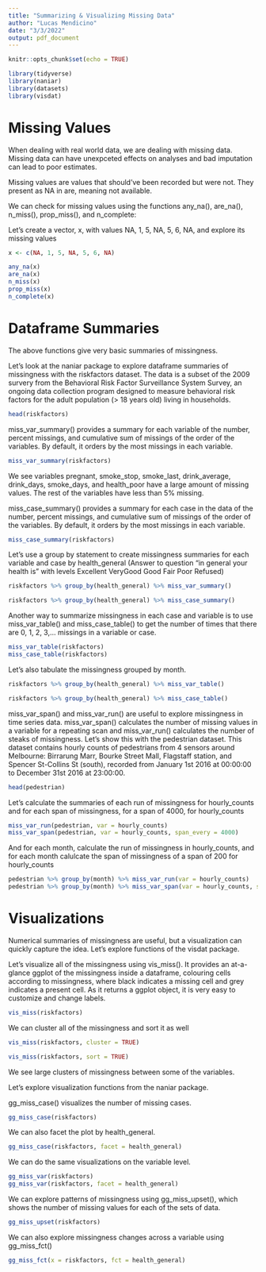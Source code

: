 ```yaml
---
title: "Summarizing & Visualizing Missing Data"
author: "Lucas Mendicino"
date: "3/3/2022"
output: pdf_document
---
```


```r
knitr::opts_chunk$set(echo = TRUE)
```


```r
library(tidyverse)
library(naniar)
library(datasets)
library(visdat)

```

# Missing Values

When dealing with real world data, we are dealing with missing data. Missing data can have unexpceted effects on analyses and bad imputation can lead to poor estimates.

Missing values are values that should've been recorded but were not. They present as NA in are, meaning not available.

We can check for missing values using the functions any_na(), are_na(), n_miss(), prop_miss(), and n_complete:

Let's create a vector, x, with values NA, 1, 5, NA, 5, 6, NA, and explore its missing values

```r
x <- c(NA, 1, 5, NA, 5, 6, NA)

any_na(x)
are_na(x)
n_miss(x)
prop_miss(x)
n_complete(x)
```


# Dataframe Summaries

The above functions give very basic summaries of missingness.

Let's look at the naniar package to explore dataframe summaries of missingness with the riskfactors dataset. The data is a subset of the 2009 survery from the Behavioral Risk Factor Surveillance System Survey, an ongoing data collection program designed to measure behavioral risk factors for the adult population (> 18 years old) living in households.

```r
head(riskfactors)
```

miss_var_summary() provides a summary for each variable of the number, percent missings, and cumulative sum of missings of the order of the variables. By default, it orders by the most missings in each variable.

```r
miss_var_summary(riskfactors)
```
We see variables pregnant, smoke_stop, smoke_last, drink_average, drink_days, smoke_days, and health_poor have a large amount of missing values. The rest of the variables have less than 5% missing.


miss_case_summary() provides a summary for each case in the data of the number, percent missings, and cumulative sum of missings of the order of the variables. By default, it orders by the most missings in each variable.


```r
miss_case_summary(riskfactors)
```

Let's use a group by statement to create missingness summaries for each variable and case by health_general (Answer to question "in general your health is" with levels Excellent VeryGood Good Fair Poor Refused)


```r
riskfactors %>% group_by(health_general) %>% miss_var_summary()

riskfactors %>% group_by(health_general) %>% miss_case_summary()
```


Another way to summarize missingness in each case and variable is to use miss_var_table() and miss_case_table() to get the number of times that there are 0, 1, 2, 3,... missings in a variable or case.

```r
miss_var_table(riskfactors)
miss_case_table(riskfactors)
```

Let's also tabulate the missingness grouped by month.
```r
riskfactors %>% group_by(health_general) %>% miss_var_table()

riskfactors %>% group_by(health_general) %>% miss_case_table()
```


miss_var_span() and miss_var_run() are useful to explore missingness in time series data. miss_var_span() calculates the number of missing values in a variable for a repeating scan and miss_var_run() calculates the number of steaks of missingness. Let's show this with the pedestrian dataset. This dataset contains hourly counts of pedestrians from 4 sensors around Melbourne: Birrarung Marr, Bourke Street Mall, Flagstaff station, and Spencer St-Collins St (south), recorded from January 1st 2016 at 00:00:00 to December 31st 2016 at 23:00:00.

```r
head(pedestrian)
```

Let's calculate the summaries of each run of missingness for hourly_counts and for each span of missingness, for a span of 4000, for hourly_counts
```r
miss_var_run(pedestrian, var = hourly_counts)
miss_var_span(pedestrian, var = hourly_counts, span_every = 4000)
```

And for each month, calculate the run of missingness in hourly_counts, and for each month calulcate the span of missingness of a span of 200 for hourly_counts

```r
pedestrian %>% group_by(month) %>% miss_var_run(var = hourly_counts)
pedestrian %>% group_by(month) %>% miss_var_span(var = hourly_counts, span_every = 2000)
```


# Visualizations
Numerical summaries of missingness are useful, but a visualization can quickly capture the idea. Let's explore functions of the visdat package.

Let's visualize all of the missingness using vis_miss(). It provides an at-a-glance ggplot of the missingness inside a dataframe, colouring cells according to missingness, where black indicates a missing cell and grey indicates a present cell. As it returns a ggplot object, it is very easy to customize and change labels.

```r
vis_miss(riskfactors)
```

We can cluster all of the missingness and sort it as well
```r
vis_miss(riskfactors, cluster = TRUE)

vis_miss(riskfactors, sort = TRUE)
```
We see large clusters of missingness between some of the variables.


Let's explore visualization functions from the naniar package.

gg_miss_case() visualizes the number of missing cases.

```r
gg_miss_case(riskfactors)
```

We can also facet the plot by health_general.
```r
gg_miss_case(riskfactors, facet = health_general)
```

We can do the same visualizations on the variable level.

```r
gg_miss_var(riskfactors)
gg_miss_var(riskfactors, facet = health_general)
```

We can explore patterns of missingness using gg_miss_upset(), which shows the number of missing values for each of the sets of data.

```r
gg_miss_upset(riskfactors)
```

We can also explore missingness changes across a variable using gg_miss_fct()

```r
gg_miss_fct(x = riskfactors, fct = health_general)
```















